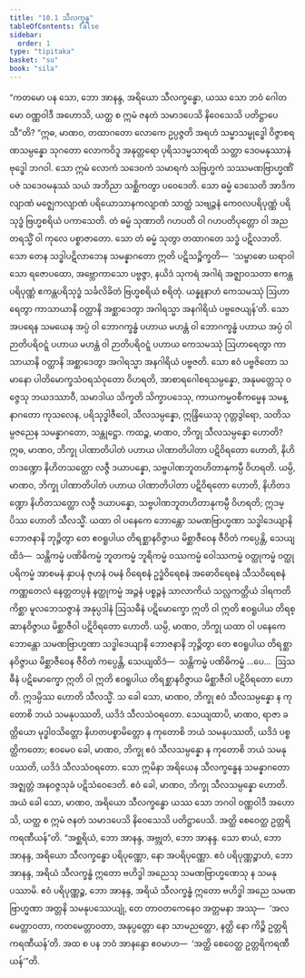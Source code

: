 ```yaml
---
title: "10.1 သီလက္ခန္ဓ"
tableOfContents: false
sidebar:
  order: 1
type: "tipitaka"
basket: "su"
book: "sila"
---
```



<DynamicBreadcrumb />

<Division number="450" book="sila">

<Paragraph number="777" book="sila">
“ကတမော ပန သော, ဘော အာနန္ဒ, အရိယော သီလက္ခန္ဓော, ယဿ သော ဘဝံ ဂေါတမော ဝဏ္ဏဝါဒီ အဟောသိ, ယတ္ထ စ ဣမံ ဇနတံ သမာဒပေသိ နိဝေသေသိ ပတိဋ္ဌာပေသီ”တိ?
</Paragraph>

<Paragraph number="778" book="sila">
“ဣဓ, မာဏဝ, တထာဂတော လောကေ ဥပ္ပဇ္ဇတိ အရဟံ သမ္မာသမ္ဗုဒ္ဓေါ ဝိဇ္ဇာစရဏသမ္ပန္နော သုဂတော လောကဝိဒူ အနုတ္တရော ပုရိသဒမ္မသာရထိ သတ္ထာ ဒေဝမနုဿာနံ ဗုဒ္ဓေါ ဘဂဝါ. သော ဣမံ လောကံ သဒေဝကံ သမာရကံ သဗြဟ္မကံ သဿမဏဗြာဟ္မဏိံ ပဇံ သဒေဝမနုဿံ သယံ အဘိညာ သစ္ဆိကတွာ ပဝေဒေတိ. သော ဓမ္မံ ဒေသေတိ အာဒိကလျာဏံ မဇ္ဈေကလျာဏံ ပရိယောသာနကလျာဏံ သာတ္ထံ သဗျဉ္ဇနံ ကေဝလပရိပုဏ္ဏံ ပရိသုဒ္ဓံ ဗြဟ္မစရိယံ ပကာသေတိ. တံ ဓမ္မံ သုဏာတိ ဂဟပတိ ဝါ ဂဟပတိပုတ္တော ဝါ အညတရသ္မိံ ဝါ ကုလေ ပစ္စာဇာတော. သော တံ ဓမ္မံ သုတွာ တထာဂတေ သဒ္ဓံ ပဋိလဘတိ. သော တေန သဒ္ဓါပဋိလာဘေန သမန္နာဂတော ဣတိ ပဋိသဉ္စိက္ခတိ—  ‘သမ္ဗာဓော ဃရာဝါသော ရဇောပထော, အဗ္ဘောကာသော ပဗ္ဗဇ္ဇာ, နယိဒံ သုကရံ အဂါရံ အဇ္ဈာဝသတာ ဧကန္တပရိပုဏ္ဏံ ဧကန္တပရိသုဒ္ဓံ သင်္ခလိခိတံ ဗြဟ္မစရိယံ စရိတုံ. ယန္နူနာဟံ ကေသမဿုံ ဩဟာရေတွာ ကာသာယာနိ ဝတ္ထာနိ အစ္ဆာဒေတွာ အဂါရသ္မာ အနဂါရိယံ ပဗ္ဗဇေယျန်’တိ. သော အပရေန သမယေန အပ္ပံ ဝါ ဘောဂက္ခန္ဓံ ပဟာယ မဟန္တံ ဝါ ဘောဂက္ခန္ဓံ ပဟာယ အပ္ပံ ဝါ ဉာတိပရိဝဋ္ဋံ ပဟာယ မဟန္တံ ဝါ ဉာတိပရိဝဋ္ဋံ ပဟာယ ကေသမဿုံ ဩဟာရေတွာ ကာသာယာနိ ဝတ္ထာနိ အစ္ဆာဒေတွာ အဂါရသ္မာ အနဂါရိယံ ပဗ္ဗဇတိ. သော ဧဝံ ပဗ္ဗဇိတော သမာနော ပါတိမောက္ခသံဝရသံဝုတော ဝိဟရတိ, အာစာရဂေါစရသမ္ပန္နော, အနုမတ္တေသု ဝဇ္ဇေသု ဘယဒဿာဝီ, သမာဒါယ သိက္ခတိ သိက္ခာပဒေသု, ကာယကမ္မဝစီကမ္မေန သမန္နာဂတော ကုသလေန, ပရိသုဒ္ဓါဇီဝေါ, သီလသမ္ပန္နော, ဣန္ဒြိယေသု ဂုတ္တဒွါရော, သတိသမ္ပဇညေန သမန္နာဂတော, သန္တုဋ္ဌော.
</Paragraph>

</Division>
<Division number="451" book="sila">

<Paragraph number="779" book="sila">
ကထဉ္စ, မာဏဝ, ဘိက္ခု သီလသမ္ပန္နော ဟောတိ? ဣဓ, မာဏဝ, ဘိက္ခု ပါဏာတိပါတံ ပဟာယ ပါဏာတိပါတာ ပဋိဝိရတော ဟောတိ, နိဟိတဒဏ္ဍော နိဟိတသတ္ထော လဇ္ဇီ ဒယာပန္နော, သဗ္ဗပါဏဘူတဟိတာနုကမ္ပီ ဝိဟရတိ. ယမ္ပိ, မာဏဝ, ဘိက္ခု ပါဏာတိပါတံ ပဟာယ ပါဏာတိပါတာ ပဋိဝိရတော ဟောတိ, နိဟိတဒဏ္ဍော နိဟိတသတ္ထော လဇ္ဇီ ဒယာပန္နော, သဗ္ဗပါဏဘူတဟိတာနုကမ္ပီ ဝိဟရတိ; ဣဒမ္ပိဿ ဟောတိ သီလသ္မိံ.
</Paragraph>

<Paragraph number="780" book="sila">
ယထာ ဝါ ပနေကေ ဘောန္တော သမဏဗြာဟ္မဏာ သဒ္ဓါဒေယျာနိ ဘောဇနာနိ ဘုဉ္ဇိတွာ တေ ဧဝရူပါယ တိရစ္ဆာနဝိဇ္ဇာယ မိစ္ဆာဇီဝေန ဇီဝိတံ ကပ္ပေန္တိ, သေယျထိဒံ—  သန္တိကမ္မံ ပဏိဓိကမ္မံ ဘူတကမ္မံ ဘူရိကမ္မံ ဝဿကမ္မံ ဝေါဿကမ္မံ ဝတ္ထုကမ္မံ ဝတ္ထုပရိကမ္မံ အာစမနံ နှာပနံ ဇုဟနံ ဝမနံ ဝိရေစနံ ဥဒ္ဓံဝိရေစနံ အဓောဝိရေစနံ သီသဝိရေစနံ ကဏ္ဏတေလံ နေတ္တတပ္ပနံ နတ္ထုကမ္မံ အဉ္ဇနံ ပစ္စဉ္ဇနံ သာလာကိယံ သလ္လကတ္တိယံ ဒါရကတိကိစ္ဆာ မူလဘေသဇ္ဇာနံ အနုပ္ပဒါနံ ဩသဓီနံ ပဋိမောက္ခော ဣတိ ဝါ ဣတိ ဧဝရူပါယ တိရစ္ဆာနဝိဇ္ဇာယ မိစ္ဆာဇီဝါ ပဋိဝိရတော ဟောတိ. ယမ္ပိ, မာဏဝ, ဘိက္ခု ယထာ ဝါ ပနေကေ ဘောန္တော သမဏဗြာဟ္မဏာ သဒ္ဓါဒေယျာနိ ဘောဇနာနိ ဘုဉ္ဇိတွာ တေ ဧဝရူပါယ တိရစ္ဆာနဝိဇ္ဇာယ မိစ္ဆာဇီဝေန ဇီဝိတံ ကပ္ပေန္တိ, သေယျထိဒံ—  သန္တိကမ္မံ ပဏိဓိကမ္မံ …ပေ…  ဩသဓီနံ ပဋိမောက္ခော ဣတိ ဝါ ဣတိ ဧဝရူပါယ တိရစ္ဆာနဝိဇ္ဇာယ မိစ္ဆာဇီဝါ ပဋိဝိရတော ဟောတိ. ဣဒမ္ပိဿ ဟောတိ သီလသ္မိံ.
</Paragraph>

</Division>
<Division number="452" book="sila">

<Paragraph number="781" book="sila">
သ ခေါ သော, မာဏဝ, ဘိက္ခု ဧဝံ သီလသမ္ပန္နော န ကုတောစိ ဘယံ သမနုပဿတိ, ယဒိဒံ သီလသံဝရတော. သေယျထာပိ, မာဏဝ, ရာဇာ ခတ္တိယော မုဒ္ဓါဝသိတ္တော နိဟတပစ္စာမိတ္တော န ကုတောစိ ဘယံ သမနုပဿတိ, ယဒိဒံ ပစ္စတ္ထိကတော; ဧဝမေဝ ခေါ, မာဏဝ, ဘိက္ခု ဧဝံ သီလသမ္ပန္နော န ကုတောစိ ဘယံ သမနုပဿတိ, ယဒိဒံ သီလသံဝရတော. သော ဣမိနာ အရိယေန သီလက္ခန္ဓေန သမန္နာဂတော အဇ္ဈတ္တံ အနဝဇ္ဇသုခံ ပဋိသံဝေဒေတိ. ဧဝံ ခေါ, မာဏဝ, ဘိက္ခု သီလသမ္ပန္နော ဟောတိ.
</Paragraph>

</Division>
<Division number="453" book="sila">

<Paragraph number="782" book="sila">
အယံ ခေါ သော, မာဏဝ, အရိယော သီလက္ခန္ဓော ယဿ သော ဘဂဝါ ဝဏ္ဏဝါဒီ အဟောသိ, ယတ္ထ စ ဣမံ ဇနတံ သမာဒပေသိ နိဝေသေသိ ပတိဋ္ဌာပေသိ. အတ္ထိ စေဝေတ္ထ ဥတ္တရိကရဏီယန်”တိ.
</Paragraph>

<Paragraph number="783" book="sila">
“အစ္ဆရိယံ, ဘော အာနန္ဒ, အဗ္ဘုတံ, ဘော အာနန္ဒ. သော စာယံ, ဘော အာနန္ဒ, အရိယော သီလက္ခန္ဓော ပရိပုဏ္ဏော, နော အပရိပုဏ္ဏော. ဧဝံ ပရိပုဏ္ဏဉ္စာဟံ, ဘော အာနန္ဒ, အရိယံ သီလက္ခန္ဓံ ဣတော ဗဟိဒ္ဓါ အညေသု သမဏဗြာဟ္မဏေသု န သမနုပဿာမိ. ဧဝံ ပရိပုဏ္ဏဉ္စ, ဘော အာနန္ဒ, အရိယံ သီလက္ခန္ဓံ ဣတော ဗဟိဒ္ဓါ အညေ သမဏဗြာဟ္မဏာ အတ္တနိ သမနုပဿေယျုံ, တေ တာဝတကေနေဝ အတ္တမနာ အဿု—  ‘အလမေတ္တာဝတာ, ကတမေတ္တာဝတာ, အနုပ္ပတ္တော နော သာမညတ္ထော, နတ္ထိ နော ကိဉ္စိ ဥတ္တရိကရဏီယန်’တိ. အထ စ ပန ဘဝံ အာနန္ဒော ဧဝမာဟ—  ‘အတ္ထိ စေဝေတ္ထ ဥတ္တရိကရဏီယန်’”တိ.
</Paragraph>
</Division>